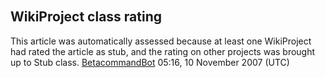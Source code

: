 <article id="13043532" title=Talk:Novena Square Shopping Mall>
	<talkpage id="13043532" title="Talk:Novena Square Shopping Mall">
{{WikiProject Shopping Centers

|class=Stub
|auto=yes

|importance=

}}

{{SG|class=Stub|importance=Low}}
== WikiProject class rating==
This article was automatically assessed because at least one WikiProject had rated the article as stub, and the rating on other projects was brought up to Stub class. [[User:BetacommandBot|BetacommandBot]] 05:16, 10 November 2007 (UTC)
	</talkpage>
</article>